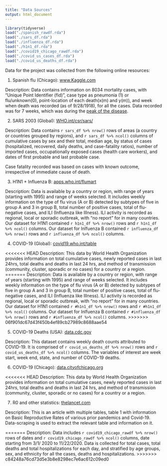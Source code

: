 ```yaml
---
title: "Data Sources"
output: html_document
---
```


```r
library(tidyverse)
load("./spanish_rawdf.rda")
load("./sars_df.rda")
load("./influenza_df.rda")
load("./h1n1_df.rda")
load("./covid19_chicago_rawdf.rda")
load("./covid_us_cases_df.rda")
load("./covid_us_deaths_df.rda")
```

Data for the project was collected from the following online resources:

1. Spanish flu (Chicago):  [www.Kaggle.com](https://www.kaggle.com/thepodclub/spanish-flu-dataset)

Description: Data contains information on 8034 mortality cases, with "Unique Point Identifier (fid)", case type as pneumonia (1) or flu/unknown(0), point-location of each death(x(m) and y(m)), and week when death was recorded (as of 9/28/1918), for all the cases. Data recorded was for 7 weeks, which was during the [peak of the disease](cdc.gov/flu/pandemic-resources/1918-commemoration/three-waves.htm). 


2. SARS 2003 (Global): [WHO.int/csr/sars/](https://www.who.int/csr/sars/country/country2003_08_15.pdf?ua=1)

Description: Data contains `r sars_df %>% nrow()` rows of areas (a country or countries grouped by regions), and `r sars_df %>% ncol()` columns of cumulative cases by sex and their total, median age, by status of cases (hospitalized, recovered, daily deaths, and case-fatality ratios), number of imported cases, occupationally exposed cases (health care workers), and dates of first probable and last probable case. 

Case fatality recorded was based on cases with known outcome, irrespective of immediate cause of death.


3. H1N1 + Influenza B: [apps.who.int/flumart](https://apps.who.int/flumart/Default?ReportNo=12)

Description: Data is available by a country or region, with range of years (starting with 1995) and range of weeks selected. It includes weekly information on the type of flu virus (A or B) detected by subtypes of five in group A and 3 in group B, total number of positive cases, total of flu-negative cases, and ILI (Influenza like Illness). ILI activity is recorded as regional, local or sporadic outbreak,  with “no report” for in many countries. Our dataset for H1N1 contained `r h1n1_df %>% nrow()` rows and `r h1n1_df %>% ncol()` columns. Our dataset for Inlfuenza B contained `r influenza_df %>% nrow()` rows and `r influenza_df %>% ncol()` columns.


4. COVID-19 (Global): [covid19.who.int/table](https://covid19.who.int/table)

<<<<<<< HEAD
Description: This data by World Health Organization provides information on total cumulative cases, newly reported cases in last 24hrs, total deaths and deaths in last 24 hrs, and method of transmission (community, cluster, sporadic or no cases) for a country or a region.
=======
Description: Data is available by a country or region, with range of years (starting with 1995) and range of weeks selected. It includes weekly information on the type of flu virus (A or B) detected by subtypes of five in group A and 3 in group B, total number of positive cases, total of flu-negative cases, and ILI (Influenza like Illness). ILI activity is recorded as regional, local or sporadic outbreak,  with “no report” for in many countries. Our dataset for H1N1 contained `r #h1n1_df %>% nrow()` rows and `r #h1n1_df %>% ncol()` columns. Our dataset for Inlfuenza B contained `r #influenza_df %>% nrow()` rows and `r #influenza_df %>% ncol()` columns.
>>>>>>> 06f901dc67d43f450b4ef89cb27989c8688aae54


5. COVID-19 Deaths (USA): [data.cdc.gov](https://data.cdc.gov/NCHS/Provisional-COVID-19-Death-Counts-by-Week-Ending-D/r8kw-7aab)

Description: This dataset contains weekly death counts attributed to COVID-19. It is comprised of `r covid_us_deaths_df %>% nrow()` rows and `r covid_us_deaths_df %>% ncol()` columns. The variables of interest are week start, week end, state, and number of COVID-19 deaths.


6. COVID-19 (Chicago): [data.cityofchicago.org](https://data.cityofchicago.org/Health-Human-Services/COVID-19-Daily-Cases-Deaths-and-Hospitalizations/naz8-j4nc/data)

<<<<<<< HEAD
Description: This data by World Health Organization provides information on total cumulative cases, newly reported cases in last 24hrs, total deaths and deaths in last 24 hrs, and method of transmission (community, cluster, sporadic or no cases) for a country or a region.

7. R0 and other statistics: [thelancet.com](https://www.thelancet.com/journals/laninf/article/PIIS1473-3099(20)30484-9/fulltext)

Description: This is an article with multiple tables, table 1 with information on Basic Reproductive Rates of various prior pandemics and Covid-19. Data-scraping is used to extract the relevant table and information on it.


=======
Description: Data includes `r covid19_chicago_rawdf %>% nrow()` rows of dates and `r covid19_chicago_rawdf %>% ncol()` columns, date starting from 3/1/ 2020 to 11/22/2020. Data is collected for total cases, total deaths and total hospitalizations for each day, and stratified by age groups, sex, and ethnicity  for all the cases, deaths and hospitalizations.
>>>>>>> c84248a76cd73d5e3b8e8298ec7e6ac612c09ed0
